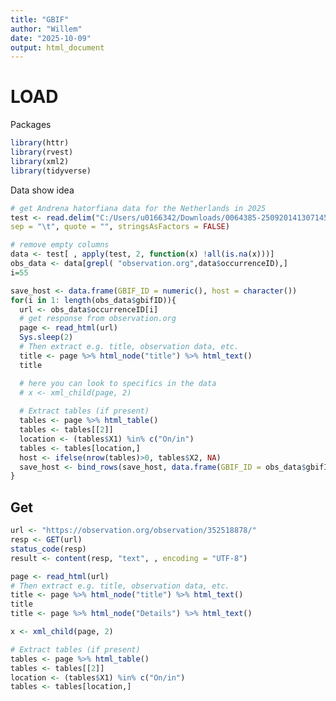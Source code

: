 ---
title: "GBIF"
author: "Willem"
date: "2025-10-09"
output: html_document
---

# LOAD
Packages
```{r}
library(httr)
library(rvest)
library(xml2)
library(tidyverse)
```


Data show idea
```{r}
# get Andrena hatorfiana data for the Netherlands in 2025
test <- read.delim("C:/Users/u0166342/Downloads/0064385-250920141307145/occurrence.txt", header = TRUE,
sep = "\t", quote = "", stringsAsFactors = FALSE)

# remove empty columns
data <- test[ , apply(test, 2, function(x) !all(is.na(x)))]
obs_data <- data[grepl( "observation.org",data$occurrenceID),]
i=55

save_host <- data.frame(GBIF_ID = numeric(), host = character())
for(i in 1: length(obs_data$gbifID)){
  url <- obs_data$occurrenceID[i]
  # get response from observation.org
  page <- read_html(url)
  Sys.sleep(2)
  # Then extract e.g. title, observation data, etc.
  title <- page %>% html_node("title") %>% html_text()
  title

  # here you can look to specifics in the data
  # x <- xml_child(page, 2)
  
  # Extract tables (if present)
  tables <- page %>% html_table()
  tables <- tables[[2]]
  location <- (tables$X1) %in% c("On/in")
  tables <- tables[location,]
  host <- ifelse(nrow(tables)>0, tables$X2, NA)
  save_host <- bind_rows(save_host, data.frame(GBIF_ID = obs_data$gbifID[i] , host= host))
}
```


## Get 
```{r}
url <- "https://observation.org/observation/352518878/"
resp <- GET(url)
status_code(resp)
result <- content(resp, "text", , encoding = "UTF-8")

page <- read_html(url)
# Then extract e.g. title, observation data, etc.
title <- page %>% html_node("title") %>% html_text()
title
title <- page %>% html_node("Details") %>% html_text()

x <- xml_child(page, 2)

# Extract tables (if present)
tables <- page %>% html_table()
tables <- tables[[2]]
location <- (tables$X1) %in% c("On/in")
tables <- tables[location,]

```

